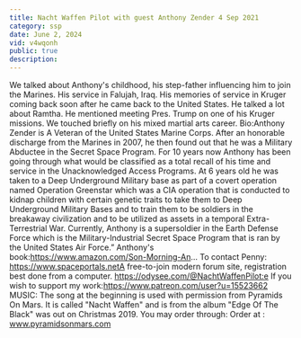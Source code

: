 ```yaml
---
title: Nacht Waffen Pilot with guest Anthony Zender 4 Sep 2021
category: ssp
date: June 2, 2024
vid: v4wqonh
public: true
description:
---
```

We talked about Anthony's childhood, his step-father influencing him to join the Marines. His service in Falujah, Iraq. His memories of service in Kruger coming back soon after he came back to the United States. He talked a lot about Ramtha. He mentioned meeting Pres. Trump on one of his Kruger missions. We touched briefly on his mixed martial arts career.
Bio:Anthony Zender is A Veteran of the United States Marine Corps. After an honorable discharge from the Marines in 2007, he then found out that he was a Military Abductee in the Secret Space Program. For 10 years now Anthony has been going through what would be classified as a total recall of his time and service in the Unacknowledged Access Programs. At 6 years old he was taken to a Deep Underground Military base as part of a covert operation named Operation Greenstar which was a CIA operation that is conducted to kidnap children with certain genetic traits to take them to Deep Underground Military Bases and to train them to be soldiers in the breakaway civilization and to be utilized as assets in a temporal Extra-Terrestrial War. Currently, Anthony is a supersoldier in the Earth Defense Force which is the Military-Industrial Secret Space Program that is ran by the United States Air Force.”
Anthony's book:https://www.amazon.com/Son-Morning-An...
To contact Penny:
https://www.spaceportals.net​​​​A free-to-join modern forum site, registration best done from a computer.
https://odysee.com/@NachtWaffenPilot:e
If you wish to support my work:https://www.patreon.com/user?u=15523662
MUSIC:
The song at the beginning is used with permission from Pyramids On Mars.
It is called "Nacht Waffen" and is from the album "Edge Of The Black" was out on Christmas 2019.
You may order through:
Order at : www.pyramidsonmars.com
